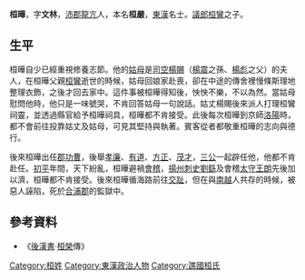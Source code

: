 '''桓曄'''，字'''文林'''，[[沛郡|沛郡]][[龍亢|龍亢]]人，本名'''桓嚴'''，[[東漢|東漢]]名士。[[議郎|議郎]][[桓鸞|桓鸞]]之子。

==生平==
桓曄自少已經重視修養志節。他的[[姑母|姑母]]是[[司空|司空]][[楊賜|楊賜]]（[[楊震|楊震]]之孫、[[楊彪|楊彪]]之父）的夫人，在桓曄父親[[桓鸞|桓鸞]]逝世的時候，姑母回娘家赴喪，卻在中途的傳舍裡慢條斯理地整理衣飾，之後才回去家中。這件事被桓曄得知後，怏怏不樂，不以為然。當姑母慰問他時，他只是一味號哭，不肯回答姑母一句說話。姑丈楊賜後來派人打理桓鸞祠靈，並透過縣官給予桓曄祠具，桓曄都不肯接受。此後每次桓曄到京師[[洛陽|洛陽]]時，都不會前往投靠姑丈及姑母，可見其堅持與執著。賓客從者都敬重桓曄的志向與德行。

後來桓曄出任[[郡|郡]][[功曹|功曹]]，後舉[[孝廉|孝廉]]、[[有道|有道]]、[[方正|方正]]、[[茂才|茂才]]，[[三公|三公]]一起辟任他，他都不肯赴任。[[初平_(年号)|初平]]年間，天下紛亂，桓曄避禍[[會稽|會稽]]，[[揚州|揚州]][[刺史|刺史]][[劉繇|劉繇]]及會稽[[太守|太守]][[王朗|王朗]]先後加以濟，桓曄都不肯接受。後來桓曄循海路前往[[交趾|交趾]]，但在與[[南越|南越]]人共存的時候，被惡人誣陷，死於[[合浦郡|合浦郡]]的監獄中。

==參考資料==
*《[[後漢書|後漢書]]·[[桓榮|桓榮]]傳》

[[Category:桓姓|Category:桓姓]]
[[Category:東漢政治人物|Category:東漢政治人物]]
[[Category:譙國桓氏|Category:譙國桓氏]]
